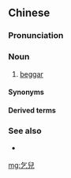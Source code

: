 {{also|乞儿}}
==Chinese==
{{zh-forms|s=乞儿|alt=乞衣-Cantonese}}

===Pronunciation===
{{zh-pron
|m=qǐ'ér
|c=hat1 ji4-1
|cat=n
}}

===Noun===
{{zh-noun}}

# {{lb|zh|literary|or|Cantonese}} [[beggar]]

====Synonyms====
{{zh-dial|乞丐}}

====Derived terms====
{{zh-der|有早知，冇乞兒|乞兒相|大眼乞兒|乞兒暴富|乞兒乘小車|向火乞兒|乞兒馬醫|做慣乞兒懶做官|乞兒仔|乞兒佬}}

===See also===
* {{q|similar-sounding in Cantonese}} {{zh-l|黑衣|hak1 ji1|black clothes; black-clothed}}

[[mg:乞兒]]